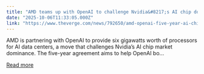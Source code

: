 ```yaml
---
title: "AMD teams up with OpenAI to challenge Nvidia&#8217;s AI chip dominance"
date: "2025-10-06T11:33:05.000Z"
link: "https://www.theverge.com/news/792650/amd-openai-five-year-ai-chip-agreement"
---
```


AMD is partnering with OpenAI to provide six gigawatts worth of processors for AI data centers, a move that challenges Nvidia’s AI chip market dominance. The five-year agreement aims to help OpenAI bo...

[Read more](https://www.theverge.com/news/792650/amd-openai-five-year-ai-chip-agreement)
